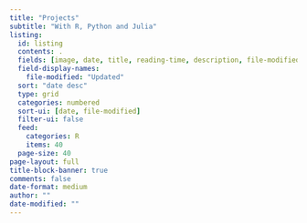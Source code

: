 ```yaml
---
title: "Projects"
subtitle: "With R, Python and Julia"
listing:
  id: listing
  contents: .
  fields: [image, date, title, reading-time, description, file-modified]
  field-display-names:
    file-modified: "Updated"
  sort: "date desc"
  type: grid
  categories: numbered
  sort-ui: [date, file-modified]
  filter-ui: false
  feed: 
    categories: R
    items: 40
  page-size: 40
page-layout: full
title-block-banner: true
comments: false
date-format: medium
author: ""
date-modified: ""
---
```


::: {#listing}
:::